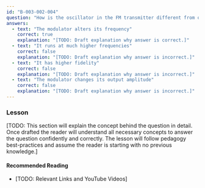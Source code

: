 ```yaml
---
id: "B-003-002-004"
question: "How is the oscillator in the FM transmitter different from oscillators in AM, CW, and SSB transmitters?"
answers:
  - text: "The modulator alters its frequency"
    correct: true
    explanation: "[TODO: Draft explanation why answer is correct.]"
  - text: "It runs at much higher frequencies"
    correct: false
    explanation: "[TODO: Draft explanation why answer is incorrect.]"
  - text: "It has higher fidelity"
    correct: false
    explanation: "[TODO: Draft explanation why answer is incorrect.]"
  - text: "The modulator changes its output amplitude"
    correct: false
    explanation: "[TODO: Draft explanation why answer is incorrect.]"
---
```


### Lesson

[TODO: This section will explain the concept behind the question in detail. Once drafted the reader will understand all necessary concepts to answer the question confidently and correctly. The lesson will follow pedagogy best-practices and assume the reader is starting with no previous knowledge.]

#### Recommended Reading

- [TODO: Relevant Links and YouTube Videos]
